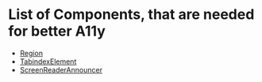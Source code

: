 <Meta title="Introduction/Accessibility Overview/Components" />

# List of Components, that are needed for better A11y

- [Region](?path=/story/components-activity-region--page)
- [TabindexElement](?path=/story/components-activity-tabindexelement--page)
- [ScreenReaderAnnouncer](?path=/story/components-globals-screenreaderannouncer--page)
